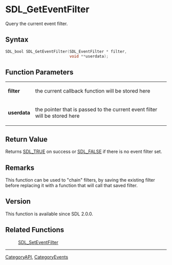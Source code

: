 = SDL_GetEventFilter =

Query the current event filter.

== Syntax ==

<syntaxhighlight lang='c'>
SDL_bool SDL_GetEventFilter(SDL_EventFilter * filter,
                            void **userdata);
</syntaxhighlight>

== Function Parameters ==

{|
|'''filter'''
|the current callback function will be stored here
|-
|'''userdata'''
|the pointer that is passed to the current event filter will be stored here
|}

== Return Value ==

Returns [[SDL_TRUE]] on success or [[SDL_FALSE]] if there is no event
filter set.

== Remarks ==

This function can be used to "chain" filters, by saving the existing filter
before replacing it with a function that will call that saved filter.

== Version ==

This function is available since SDL 2.0.0.

== Related Functions ==

:[[SDL_SetEventFilter]]

----
[[CategoryAPI]], [[CategoryEvents]]


